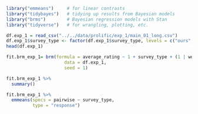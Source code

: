 ```r
library("emmeans")     # for linear contrasts
library("tidybayes")   # tidying up results from Bayesian models
library("brms")        # Bayesian regression models with Stan
library("tidyverse")   # for wrangling, plotting, etc. 

```

```r
df.exp_1 = read_csv("../../data/prolific/exp_1/main_01_long.csv") 
df.exp_1$survey_type <- factor(df.exp_1$survey_type, levels = c("ours", "social_iqa", "expert")) # same order as things appear in fig_2 in paper
head(df.exp_1)
```

```r
fit.brm_exp_1= brm(formula = average_rating ~ 1 + survey_type + (1 | worker_id) + (1 | item_id),
                      data = df.exp_1,
                      seed = 1)
```
```r
fit.brm_exp_1 %>% 
  summary()
```
```r
fit.brm_exp_1 %>% 
  emmeans(specs = pairwise ~ survey_type,
          type = "response")
```

